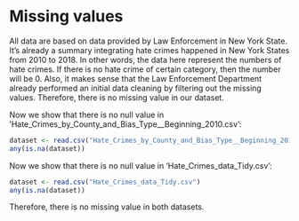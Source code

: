 # Missing values

All data are based on data provided by Law Enforcement in New York State. It’s already a summary integrating hate crimes happened in New York States from 2010 to 2018. In other words, the data here represent the numbers of hate crimes. If there is no hate crime of certain category, then the number will be 0. Also, it makes sense that the Law Enforcement Department already performed an initial data cleaning by filtering out the missing values. Therefore, there is no missing value in our dataset.

Now we show that there is no null value in 'Hate_Crimes_by_County_and_Bias_Type__Beginning_2010.csv':

```r
dataset <- read.csv("Hate_Crimes_by_County_and_Bias_Type__Beginning_2010.csv")
any(is.na(dataset))
```

Now we show that there is no null value in 'Hate_Crimes_data_Tidy.csv':

```r
dataset <- read.csv("Hate_Crimes_data_Tidy.csv")
any(is.na(dataset))
```

Therefore, there is no missing value in both datasets.